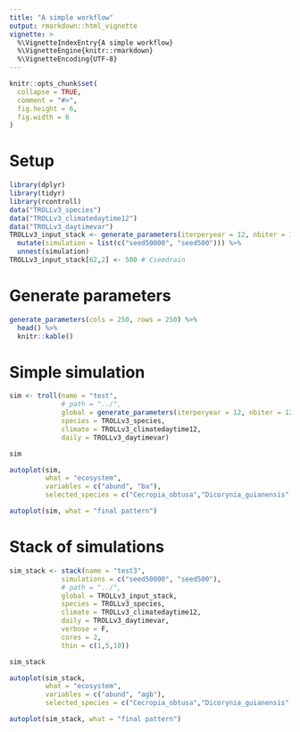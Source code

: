 ```yaml
---
title: "A simple workflow"
output: rmarkdown::html_vignette
vignette: >
  %\VignetteIndexEntry{A simple workflow}
  %\VignetteEngine{knitr::rmarkdown}
  %\VignetteEncoding{UTF-8}
---
```


```r
knitr::opts_chunk$set(
  collapse = TRUE,
  comment = "#>",
  fig.height = 6,
  fig.width = 6
)
```

# Setup

```r
library(dplyr)
library(tidyr)
library(rcontroll)
data("TROLLv3_species")
data("TROLLv3_climatedaytime12")
data("TROLLv3_daytimevar")
TROLLv3_input_stack <- generate_parameters(iterperyear = 12, nbiter = 12*1) %>% 
  mutate(simulation = list(c("seed50000", "seed500"))) %>% 
  unnest(simulation)
TROLLv3_input_stack[62,2] <- 500 # Cseedrain
```


# Generate parameters

```r
generate_parameters(cols = 250, rows = 250) %>% 
  head() %>% 
  knitr::kable()
```

# Simple simulation

```r
sim <- troll(name = "test",
             # path = "../",
             global = generate_parameters(iterperyear = 12, nbiter = 12*1),
             species = TROLLv3_species,
             climate = TROLLv3_climatedaytime12,
             daily = TROLLv3_daytimevar)
```

```r
sim
```

```r
autoplot(sim, 
         what = "ecosystem", 
         variables = c("abund", "ba"), 
         selected_species = c("Cecropia_obtusa","Dicorynia_guianensis","Eperua_grandiflora","Vouacapoua_americana"))
```

```r
autoplot(sim, what = "final pattern")
```

# Stack of simulations

```r
sim_stack <- stack(name = "test3", 
             simulations = c("seed50000", "seed500"),
             # path = "../",
             global = TROLLv3_input_stack,
             species = TROLLv3_species,
             climate = TROLLv3_climatedaytime12,
             daily = TROLLv3_daytimevar,
             verbose = F,
             cores = 2,
             thin = c(1,5,10))
```

```r
sim_stack
```

```r
autoplot(sim_stack, 
         what = "ecosystem", 
         variables = c("abund", "agb"), 
         selected_species = c("Cecropia_obtusa","Dicorynia_guianensis","Eperua_grandiflora","Vouacapoua_americana"))
```

```r
autoplot(sim_stack, what = "final pattern")
```
